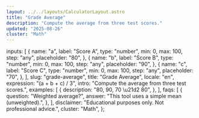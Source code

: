 ```yaml
---
layout: ../../layouts/CalculatorLayout.astro
title: "Grade Average"
description: "Compute the average from three test scores."
updated: "2025-08-26"
cluster: "Math"
---
```



  inputs: [
    {
      name: "a",
      label: "Score A",
      type: "number",
      min: 0,
      max: 100,
      step: "any",
      placeholder: "80",
    },
    {
      name: "b",
      label: "Score B",
      type: "number",
      min: 0,
      max: 100,
      step: "any",
      placeholder: "90",
    },
    {
      name: "c",
      label: "Score C",
      type: "number",
      min: 0,
      max: 100,
      step: "any",
      placeholder: "70",
    },
  ],
  slug: "grade-average",
  title: "Grade Average",
  locale: "en",
  expression: "(a + b + c) / 3",
  intro: "Compute the average from three test scores.",
  examples: [
    {
      description: "80, 90, 70 \u21d2 80",
    },
  ],
  faqs: [
    {
      question: "Weighted average?",
      answer: "This tool uses a simple mean (unweighted).",
    },
  ],
  disclaimer: "Educational purposes only. Not professional advice.",
  cluster: "Math",
};

<Calculator schema={schema} />
